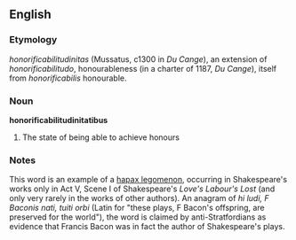 ==English==
===Etymology===
''honorificabilitudinitas'' (Mussatus, c1300 in ''Du Cange''), an extension of ''honorificabilitudo'', honourableness (in a charter of 1187, ''Du Cange''), itself  from ''honorificabilis'' honourable.

===Noun===
'''honorificabilitudinitatibus'''

#The state of being able to achieve honours

===Notes===
This word is an example of a [[hapax legomenon]], occurring in Shakespeare's works only in Act V, Scene I of Shakespeare's ''Love's Labour's Lost'' (and only very rarely in the works of other authors). An anagram of ''hi ludi, F Baconis nati, tuiti orbi'' (Latin for "these plays, F Bacon's offspring, are preserved for the world"), the word is claimed by anti-Stratfordians as evidence that Francis Bacon was in fact the author of Shakespeare's plays.